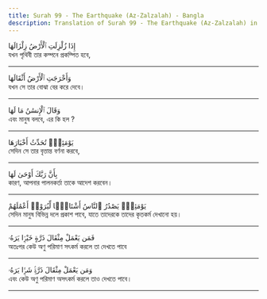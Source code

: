 ```yaml
---
title: Surah 99 - The Earthquake (Az-Zalzalah) - Bangla
description: Translation of Surah 99 - The Earthquake (Az-Zalzalah) in Bangla
---
```





<Aside type="quran" title="1">
إِذَا زُلْزِلَتِ ٱلْأَرْضُ زِلْزَالَهَا
</Aside>

<Aside type="reference" title="1">
যখন পৃথিবী তার কম্পনে প্রকম্পিত হবে,
</Aside>

---

<Aside type="quran" title="2">
وَأَخْرَجَتِ ٱلْأَرْضُ أَثْقَالَهَا
</Aside>

<Aside type="reference" title="2">
যখন সে তার বোঝা বের করে দেবে।
</Aside>

---

<Aside type="quran" title="3">
وَقَالَ ٱلْإِنسَٰنُ مَا لَهَا
</Aside>

<Aside type="reference" title="3">
এবং মানুষ বলবে, এর কি হল ?
</Aside>

---

<Aside type="quran" title="4">
يَوْمَئِذٍۢ تُحَدِّثُ أَخْبَارَهَا
</Aside>

<Aside type="reference" title="4">
সেদিন সে তার বৃত্তান্ত বর্ণনা করবে,
</Aside>

---

<Aside type="quran" title="5">
بِأَنَّ رَبَّكَ أَوْحَىٰ لَهَا
</Aside>

<Aside type="reference" title="5">
কারণ, আপনার পালনকর্তা তাকে আদেশ করবেন।
</Aside>

---

<Aside type="quran" title="6">
يَوْمَئِذٍۢ يَصْدُرُ ٱلنَّاسُ أَشْتَاتًۭا لِّيُرَوْا۟ أَعْمَٰلَهُمْ
</Aside>

<Aside type="reference" title="6">
সেদিন মানুষ বিভিন্ন দলে প্রকাশ পাবে, যাতে তাদেরকে তাদের কৃতকর্ম দেখানো হয়।
</Aside>

---

<Aside type="quran" title="7">
فَمَن يَعْمَلْ مِثْقَالَ ذَرَّةٍ خَيْرًۭا يَرَهُۥ
</Aside>

<Aside type="reference" title="7">
অতঃপর কেউ অণু পরিমাণ সৎকর্ম করলে তা দেখতে পাবে
</Aside>

---

<Aside type="quran" title="8">
وَمَن يَعْمَلْ مِثْقَالَ ذَرَّةٍۢ شَرًّۭا يَرَهُۥ
</Aside>

<Aside type="reference" title="8">
এবং কেউ অণু পরিমাণ অসৎকর্ম করলে তাও দেখতে পাবে।
</Aside>

---
